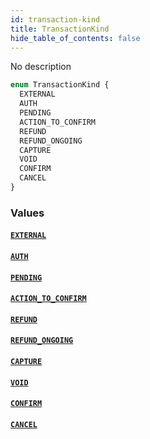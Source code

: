 ```yaml
---
id: transaction-kind
title: TransactionKind
hide_table_of_contents: false
---
```


No description

```graphql
enum TransactionKind {
  EXTERNAL
  AUTH
  PENDING
  ACTION_TO_CONFIRM
  REFUND
  REFUND_ONGOING
  CAPTURE
  VOID
  CONFIRM
  CANCEL
}
```

### Values

#### [`EXTERNAL`](#)

#### [`AUTH`](#)

#### [`PENDING`](#)

#### [`ACTION_TO_CONFIRM`](#)

#### [`REFUND`](#)

#### [`REFUND_ONGOING`](#)

#### [`CAPTURE`](#)

#### [`VOID`](#)

#### [`CONFIRM`](#)

#### [`CANCEL`](#)
